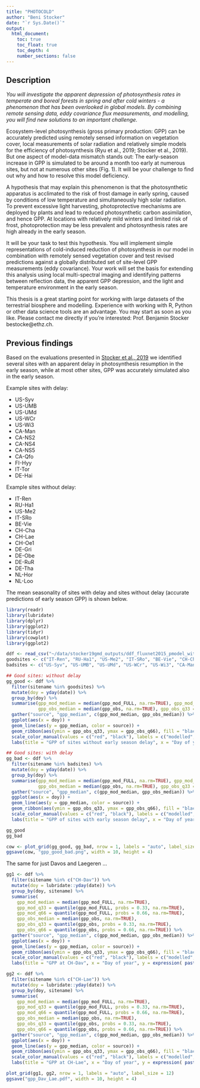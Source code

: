 ```yaml
---
title: "PHOTOCOLD"
author: "Beni Stocker"
date: "`r Sys.Date()`"
output:
  html_document:
    toc: true
    toc_float: true
    toc_depth: 4
    number_sections: false
---
```


<!-- #header-includes: -->
<!-- #   - \usepackage{amsmath} -->
<!-- #bibliography: bibliography.bib -->

## Description

*You will investigate the apparent depression of photosynthesis rates in temperate and boreal forests in spring and after cold winters - a phenomenon that has been overlooked in global models. By combining remote sensing data, eddy covariance flux measurements, and modelling, you will find new solutions to an important challenge.*

Ecosystem-level photosynthesis (gross primary production: GPP) can be accurately predicted using remotely sensed information on vegetation cover, local measurements of solar radiation and relatively simple models for the efficiency of photosynthesis (Ryu et al., 2019; Stocker et al., 2019). But one aspect of model-data mismatch stands out: The early-season increase in GPP is simulated to be around a month too early at numerous sites, but not at numerous other sites (Fig. 1). It will be your challenge to find out why and how to resolve this model deficiency.

A hypothesis that may explain this phenomenon is that the photosynthetic apparatus is acclimated to the risk of frost damage in early spring, caused by conditions of low temperature and simultaneously high solar radiation. To prevent excessive light harvesting, photoprotective mechanisms are deployed by plants and lead to reduced photosynthetic carbon assimilation, and hence GPP. At locations with relatively mild winters and limited risk of frost, photoprotection may be less prevalent and photosynthesis rates are high already in the early season.

It will be your task to test this hypothesis. You will implement simple representations of cold-induced reduction of photosynthesis in our model in combination with remotely sensed vegetation cover and test revised predictions against a globally distributed set of site-level GPP measurements (eddy covariance). Your work will set the basis for extending this analysis using local multi-spectral imaging and identifying patterns between reflection data, the apparent GPP depression, and the light and temperature environment in the early season.

This thesis is a great starting point for working with large datasets of the terrestrial biosphere and modelling. Experience with working with R, Python or other data science tools are an advantage. You may start as soon as you like. Please contact me directly if you're interested: Prof. Benjamin Stocker bestocke@ethz.ch.


## Previous findings

Based on the evaluations presented in [Stocker et al., 2019](https://www.geosci-model-dev-discuss.net/gmd-2019-200/) we identified several sites with an apparent delay in photosynthesis resumption in the early season, while at most other sites, GPP was accurately simulated also in the early season.

Example sites with delay:

- US-Syv
- US-UMB
- US-UMd
- US-WCr
- US-Wi3
- CA-Man
- CA-NS2
- CA-NS4
- CA-NS5
- CA-Qfo
- FI-Hyy
- IT-Tor
- DE-Hai

Example sites without delay:

- IT-Ren
- RU-Ha1
- US-Me2
- IT-SRo
- BE-Vie
- CH-Cha
- CH-Lae
- CH-Oe1
- DE-Gri
- DE-Obe
- DE-RuR
- DE-Tha
- NL-Hor
- NL-Loo

The mean seasonality of sites with delay and sites without delay (accurate predictions of early season GPP) is shown below.
```r
library(readr)
library(lubridate)
library(dplyr)
library(ggplot2)
library(tidyr)
library(cowplot)
library(ggplot2)

ddf <- read_csv("~/data/stocker19gmd_outputs/ddf_fluxnet2015_pmodel_with_forcings_stocker19gmd.csv")
goodsites <- c("IT-Ren", "RU-Ha1", "US-Me2", "IT-SRo", "BE-Vie", "CH-Cha", "CH-Lae", "CH-Oe1", "DE-Gri", "DE-Obe", "DE-RuR", "DE-Tha", "NL-Hor", "NL-Loo")
badsites <- c("US-Syv", "US-UMB", "US-UMd", "US-WCr", "US-Wi3", "CA-Man", "CA-NS2", "CA-NS4", "CA-NS5", "CA-Qfo", "FI-Hyy", "IT-Tor", "DE-Hai") 

## Good sites: without delay
gg_good <- ddf %>% 
  filter(sitename %in% goodsites) %>% 
  mutate(doy = yday(date)) %>% 
  group_by(doy) %>% 
  summarise(gpp_mod_median = median(gpp_mod_FULL, na.rm=TRUE), gpp_mod_q33 = quantile(gpp_mod_FULL, probs = 0.33, na.rm=TRUE), gpp_mod_q66 = quantile(gpp_mod_FULL, probs = 0.66, na.rm=TRUE),
            gpp_obs_median = median(gpp_obs, na.rm=TRUE), gpp_obs_q33 = quantile(gpp_obs, probs = 0.33, na.rm=TRUE), gpp_obs_q66 = quantile(gpp_obs, probs = 0.66, na.rm=TRUE)) %>% 
  gather("source", "gpp_median", c(gpp_mod_median, gpp_obs_median)) %>% 
  ggplot(aes(x = doy)) + 
  geom_line(aes(y = gpp_median, color = source)) +
  geom_ribbon(aes(ymin = gpp_obs_q33, ymax = gpp_obs_q66), fill = "black", alpha = 0.3) +
  scale_color_manual(values = c("red", "black"), labels = c("modelled", "observed")) +
  labs(title = "GPP of sites without early season delay", x = "Day of year", y = expression( paste("GPP (g C m"^-2, " d"^-1, ")" ) ))

## Good sites: with delay
gg_bad <- ddf %>% 
  filter(sitename %in% badsites) %>% 
  mutate(doy = yday(date)) %>% 
  group_by(doy) %>% 
  summarise(gpp_mod_median = median(gpp_mod_FULL, na.rm=TRUE), gpp_mod_q33 = quantile(gpp_mod_FULL, probs = 0.33, na.rm=TRUE), gpp_mod_q66 = quantile(gpp_mod_FULL, probs = 0.66, na.rm=TRUE),
            gpp_obs_median = median(gpp_obs, na.rm=TRUE), gpp_obs_q33 = quantile(gpp_obs, probs = 0.33, na.rm=TRUE), gpp_obs_q66 = quantile(gpp_obs, probs = 0.66, na.rm=TRUE)) %>% 
  gather("source", "gpp_median", c(gpp_mod_median, gpp_obs_median)) %>% 
  ggplot(aes(x = doy)) + 
  geom_line(aes(y = gpp_median, color = source)) +
  geom_ribbon(aes(ymin = gpp_obs_q33, ymax = gpp_obs_q66), fill = "black", alpha = 0.3) +
  scale_color_manual(values = c("red", "black"), labels = c("modelled", "observed")) +
  labs(title = "GPP of sites with early season delay", x = "Day of year", y = expression( paste("GPP (g C m"^-2, " d"^-1, ")" ) ))

gg_good
gg_bad

cow <- plot_grid(gg_good, gg_bad, nrow = 1, labels = "auto", label_size = 12)
ggsave(cow, "gpp_good_bad.png", width = 10, height = 4)
```

The same for just Davos and Laegeren ...
```r
gg1 <- ddf %>% 
  filter(sitename %in% c("CH-Dav")) %>% 
  mutate(doy = lubridate::yday(date)) %>% 
  group_by(doy, sitename) %>% 
  summarise(
    gpp_mod_median = median(gpp_mod_FULL, na.rm=TRUE), 
    gpp_mod_q33 = quantile(gpp_mod_FULL, probs = 0.33, na.rm=TRUE), 
    gpp_mod_q66 = quantile(gpp_mod_FULL, probs = 0.66, na.rm=TRUE),
    gpp_obs_median = median(gpp_obs, na.rm=TRUE), 
    gpp_obs_q33 = quantile(gpp_obs, probs = 0.33, na.rm=TRUE), 
    gpp_obs_q66 = quantile(gpp_obs, probs = 0.66, na.rm=TRUE)) %>% 
  gather("source", "gpp_median", c(gpp_mod_median, gpp_obs_median)) %>% 
  ggplot(aes(x = doy)) + 
  geom_line(aes(y = gpp_median, color = source)) +
  geom_ribbon(aes(ymin = gpp_obs_q33, ymax = gpp_obs_q66), fill = "black", alpha = 0.3) +
  scale_color_manual(values = c("red", "black"), labels = c("modelled", "observed")) +
  labs(title = "GPP at CH-Dav", x = "Day of year", y = expression( paste("GPP (g C m"^-2, " d"^-1, ")" ) ))

gg2 <- ddf %>% 
  filter(sitename %in% c("CH-Lae")) %>% 
  mutate(doy = lubridate::yday(date)) %>% 
  group_by(doy, sitename) %>% 
  summarise(
    gpp_mod_median = median(gpp_mod_FULL, na.rm=TRUE), 
    gpp_mod_q33 = quantile(gpp_mod_FULL, probs = 0.33, na.rm=TRUE), 
    gpp_mod_q66 = quantile(gpp_mod_FULL, probs = 0.66, na.rm=TRUE),
    gpp_obs_median = median(gpp_obs, na.rm=TRUE), 
    gpp_obs_q33 = quantile(gpp_obs, probs = 0.33, na.rm=TRUE), 
    gpp_obs_q66 = quantile(gpp_obs, probs = 0.66, na.rm=TRUE)) %>% 
  gather("source", "gpp_median", c(gpp_mod_median, gpp_obs_median)) %>% 
  ggplot(aes(x = doy)) + 
  geom_line(aes(y = gpp_median, color = source)) +
  geom_ribbon(aes(ymin = gpp_obs_q33, ymax = gpp_obs_q66), fill = "black", alpha = 0.3) +
  scale_color_manual(values = c("red", "black"), labels = c("modelled", "observed")) +
  labs(title = "GPP at CH-Lae", x = "Day of year", y = expression( paste("GPP (g C m"^-2, " d"^-1, ")" ) ))

plot_grid(gg1, gg2, nrow = 1, labels = "auto", label_size = 12)
ggsave("gpp_Dav_Lae.pdf", width = 10, height = 4)
```